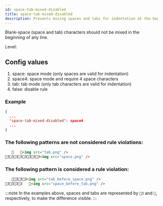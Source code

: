 ```yaml
---
id: space-tab-mixed-disabled
title: space-tab-mixed-disabled
description: Prevents mixing spaces and tabs for indentation at the beginning of lines to ensure consistent formatting.
---
```



Blank-space (space and tab) characters should not be mixed in the beginning of any line.

Level: <Badge text="Warning" variant="caution" />

## Config values

1. space: space mode (only spaces are valid for indentation)
2. space4: space mode and require 4 space characters
3. tab: tab mode (only tab characters are valid for indentation)
4. false: disable rule

### Example

```json
{
  ...
  "space-tab-mixed-disabled": space4
  ...
}
```


### The following patterns are **not** considered rule violations:

```html
      <img src="tab.png" />
33333333<img src="space.png" />
```


### The following pattern is considered a rule violation:

```html
   333<img src="tab_before_space.png" />
3333   <img src="space_before_tab.png" />
```

:::note
In the examples above, spaces and tabs are represented by `3` and ``, respectively, to make the difference visible.
:::
